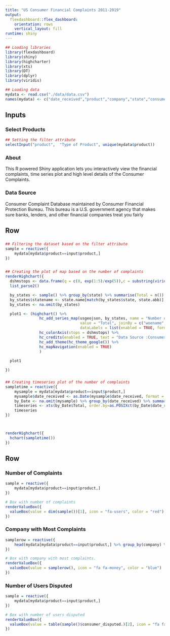 ---
title: "US Consumer Financial Complaints 2011-2019"
output: 
  flexdashboard::flex_dashboard:
    orientation: rows
    vertical_layout: fill
runtime: shiny
---

```{r setup, include=FALSE}

## Loading libraries
library(flexdashboard)
library(shiny)
library(highcharter)
library(xts)
library(DT)
library(dplyr)
library(viridis)

## Loading data
mydata <- read.csv("./data/data.csv")
names(mydata) <- c("date_received","product","company","state","consumer_disputed.")

```


Inputs {.sidebar}
-----------------------------------------------------------------------

### Select Products

```{r shinyinputs}

## Setting the filter attribute
selectInput("product",  "Type of Product", unique(mydata$product))

```

### About

This R powered Shiny application lets you interactively view the financial complaints, time series plot and high level details of the Consumer Complaints.


### Data Source

Consumer Complaint Database maintained by Consumer Financial Protection Bureau. This bureau is a U.S. government agency that makes sure banks, lenders, and other financial companies treat you fairly




Row {data-height=700}
-----------------------------------------------------------------------

### 

```{r}

## Filtering the dataset based on the filter attribute
sample = reactive({
    mydata[mydata$product==input$product,]
})


## Creating the plot of map based on the number of complaints
renderHighchart({
  dshmstops <- data.frame(q = c(0, exp(1:5)/exp(5)),c = substring(viridis(5 + 1, option = "D"), 0, 7)) %>% 
  list_parse2()

  by_states <- sample() %>% group_by(state) %>% summarise(Total = n()) 
  by_states$statename <- state.name[match(by_states$state, state.abb)]
  by_states <- na.omit(by_states)

  plot1 <- (highchart() %>%
               hc_add_series_map(usgeojson, by_states, name = "Number of Complaints",
                                 value = "Total", joinBy = c("woename", "statename"),
                                 dataLabels = list(enabled = TRUE, format = '{point.name}'))  %>% 
               hc_colorAxis(stops = dshmstops) %>%
               hc_credits(enabled = TRUE, text = "Data Source :Consumer Complaint Database by Consumer Financial Protection Bureau") %>%
               hc_add_theme(hc_theme_google()) %>% 
               hc_mapNavigation(enabled = TRUE) 
               )
  
  plot1

})


```


### 

```{r}

## Creating timeseries plot of the number of complaints
sampletime = reactive({
    mysample = mydata[mydata$product==input$product,]
    mysample$date_received <- as.Date(mysample$date_received, format = "%m/%d/%Y")
    by_Date <- na.omit(mysample) %>% group_by(date_received) %>% summarise(Total = n())
    timeseries <- xts(by_Date$Total, order.by=as.POSIXct(by_Date$date_received))
    timeseries
})



renderHighchart({
  hchart(sampletime())
})      

```

Row {data-width=350}
-----------------------------------------------------------------------

### Number of Complaints {.value-box}

```{r}

sample = reactive({
    mydata[mydata$product==input$product,]
})

# Box with number of complaints
renderValueBox({
  valueBox(value = dim(sample())[1], icon = "fa-users", color = "red")
})
```


### Company with Most Complaints {.value-box}

```{r}

samplerow = reactive({
    head(mydata[mydata$product==input$product,] %>% group_by(company) %>% summarise(Total = n()) %>% arrange(desc(Total)) %>% head(1))[1]
})

# Box with company with most complaints.
renderValueBox({
  valueBox(value = samplerow(), icon = "fa fa-money", color = "blue")
})
```

### Number of Users Disputed {.value-box}

```{r}

sample = reactive({
    mydata[mydata$product==input$product,]
})

# Box with number of users disputed
renderValueBox({
  valueBox(value = table(sample()$consumer_disputed.)[2], icon = "fa fa-flag", color = "green")
})
```
